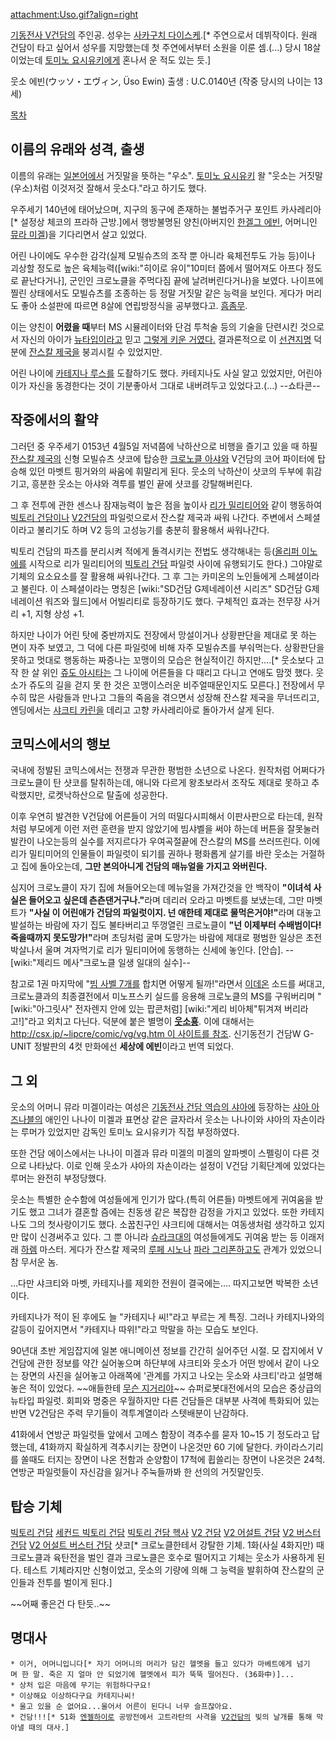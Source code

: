 attachment:Uso.gif?align=right

[[기동전사 V건담]]의 주인공. 성우는 [[사카구치 다이스케]].[* 주연으로서 데뷔작이다. 원래 건담이 타고 싶어서 성우를 지망했는데 첫 주연에서부터 소원을 이룬 셈.(...) 당시 18살이었는데 [[토미노 요시유키]]에게 혼나서 운 적도 있는 듯.]

웃소 에빈(ウッソ・エヴィン, Üso Ewin) 
출생 : U.C.0140년
(작중 당시의 나이는 13세)

[[목차]]
== 이름의 유래와 성격, 출생 ==
이름의 유래는 [[일본어]]에서 거짓말을 뜻하는 "우소". [[토미노 요시유키]] 왈 "웃소는 거짓말(우소)처럼 이것저것 잘해서 웃소다."라고 하기도 했다.

우주세기 140년에 태어났으며, 지구의 동구에 존재하는 불법주거구 포인트 카사레리아[* 설정상 체코의 프라하 근방.]에서 행방불명된 양친(아버지인 [[한겔그 에빈]], 어머니인 [[뮤라 미겔]])을 기다리면서 살고 있었다.

어린 나이에도 우수한 감각(실제 모빌슈츠의 조작 뿐 아니라 육체전투도 가능 등)이나 괴상할 정도로 높은 육체능력([wiki:"히이로 유이"10미터 쯤에서 떨어져도 아프다 정도로 끝난다거나], 군인인 크로노클을 주먹다짐 끝에 날려버린다거나)을 보였다. 나이프에 찔린 상태에서도 모빌슈츠를 조종하는 등 정말 거짓말 같은 능력을 보인다. 게다가 머리도 좋아 소설판에 따르면 8살에 연립방정식을 공부했다고. [[흠좀무]].

이는 양친이 '''어렸을 때'''부터 MS 시뮬레이터와 단검 투척술 등의 기술을 단련시킨 것으로서 자신의 아이가 [[뉴타입]]이라고 믿고 [http://ruliweb.com/ruliboard/read.htm?main=ps&table=img_ani&page=1&left=h&find=subject&ftext=%EC%9B%83%EC%86%8C&time=0&db=2&num=85033 그렇게 키운 거였다.] 결과론적으로 이 [[선견지명]] 덕분에 [[잔스칼 제국]]을 붕괴시킬 수 있었지만.

어린 나이에 [[카테지나 루스]]를 도촬하기도 했다. 카테지나도 사실 알고 있었지만, 어린아이가 자신을 동경한다는 것이 기분좋아서 그대로 내버려두고 있었다고.(...) --쇼타콘--

== 작중에서의 활약 ==
그러던 중 우주세기 0153년 4월5일 저녁쯤에 낙하산으로 비행을 즐기고 있을 때 하필 [[잔스칼 제국]]의 신형 모빌슈츠 샷코에 탑승한 [[크로노클 아샤]]와 V건담의 코어 파이터에 탑승해 있던 마벳트 핑거와의 싸움에 휘말리게 된다. 웃소의 낙하산이 샷코의 두부에 휘감기고, 흥분한 웃소는 아샤와 격투를 벌인 끝에 샷코를 강탈해버린다.

그 후 전투에 관한 센스나 잠재능력이 높은 점을 높이사 [[리가 밀리티어]]와 같이 행동하여 [[빅토리 건담]]이나 [[V2건담]]의 파일럿으로서 잔스칼 제국과 싸워 나간다. 주변에서 스페셜이라고 불리기도 하며 V2 등의 고성능기를 충분히 활용해서 싸워나간다.

빅토리 건담의 파츠를 분리시켜 적에게 돌격시키는 전법도 생각해내는 등([[올리퍼 이노에]]를 시작으로 리가 밀리티어의 [[빅토리 건담]] 파일럿 사이에 유행되기도 한다.) 그야말로 기체의 요소요소를 잘 활용해 싸워나간다.
그 후 그는 카미온의 노인들에게 스페셜이라고 불린다. 이 스페셜이라는 명칭은 [wiki:"SD건담 G제네레이션 시리즈" SD건담 G제네레이션 워즈와 월드]에서 어빌리티로 등장하기도 했다. 구체적인 효과는 전무장 사거리 +1, 지형 상성 +1.

하지만 나이가 어린 탓에 중반까지도 전장에서 망설이거나 상황판단을 제대로 못 하는 면이 자주 보였고, 그 덕에 다른 파일럿에 비해 자주 모빌슈츠를 부숴먹는다. 상황판단을 못하고 멋대로 행동하는 짜증나는 꼬맹이의 모습은 현실적이긴 하지만….[* 웃소보다 고작 한 살 위인 [[쥬도 아시타]]는 그 나이에 어른들을 다 때리고 다니고 연애도 맘껏 했다. 웃소가 쥬도의 길을 걷지 못 한 것은 꼬맹이스러운 비주얼때문인지도 모른다.] 전장에서 무수히 많은 사람들과 만나고 그들의 죽음을 겪으면서 성장해 잔스칼 제국을 무너뜨리고, 엔딩에서는 [[샤크티 카린]]을 데리고 고향 카사레리아로 돌아가서 살게 된다.

== 코믹스에서의 행보 ==
국내에 정발된 코믹스에서는 전쟁과 무관한 평범한 소년으로 나온다. 원작처럼 어쩌다가 크로노클이 탄 샷코를 탈취하는데, 애니와 다르게 왕초보라서 조작도 제대로 못하고 추락했지만, 로켓낙하산으로 탈출에 성공한다.

이후 우연히 발견한 V건담에 어른들이 거의 떠밀다시피해서 이판사판으로 타는데, 원작처럼 부모에게 이런 저런 훈련을 받지 않았기에 빔샤벨을 써야 하는데 버튼을 잘못눌러 발칸이 나오는등의 실수를 저지르다가 우여곡절끝에 잔스칼의 MS를 쓰러뜨린다. 이에 리가 밀티미어의 인물들이 파일럿이 되기를 권하나 평화롭게 살기를 바란 웃소는 거절하고 집에 돌아오는데, '''그만 본의아니게 건담의 매뉴얼을 가지고 와버린다.'''

심지어 크로노클이 자기 집에 쳐들어오는데 메뉴얼을 가져간것을 안 백작이 '''"이녀석 사실은 들어오고 싶은데 츤츤댄거구나."'''라며 데리러 오라고 마벳트를 보냈는데, 그만 마벳트가 '''"사실 이 어린애가 건담의 파일럿이지. 넌 애한테 제대로 물먹은거야!"'''라며 대놓고 발설하는 바람에 자기 집도 불타버리고 뚜껑열린 크로노클이 '''"넌 이제부터 수배범이다! 죽을때까지 못도망가!"'''라며 초딩처럼 굴며 도망가는 바람에 제대로 평범한 일상은 초전박살나서 울며 겨자먹기로 리가 밀티미어에 동행하는 신세에 놓인다. [안습]. --[wiki:"제리드 메사"크로노클 일생 일대의 실수]--

참고로 1권 마지막에 "[[빔 사벨 7개]]를 합치면 어떻게 될까!"라면서 [[이데온]] 소드를 써대고, 크로노클과의 최종결전에서 미노프스키 실드를 응용해 크로노클의 MS를 구워버리며 "[wiki:"아그릿사" 전자렌지 안에 있는 팝콘처럼] [wiki:"게리 비아체"튀겨져 버리라고!]"라고 외치고 다닌다. 덕분에 붙은 별명이 '''[[웃소횽]]'''. 이에 대해서는 [[http://csx.jp/~lipcre/comic/vg/vg.htm 이 사이트를 참조]]. 신기동전기 건담W G-UNIT 정발판의 4컷 만화에선 '''세상에 에빈'''이라고 번역 되었다.

== 그 외 ==
웃소의 어머니 뮤라 미겔이라는 여성은 [[기동전사 건담 역습의 샤아]]에 등장하는 [[샤아 아즈나블]]의 애인인 나나이 미겔과 표면상 같은 글자라서 웃소는 나나이와 샤아의 자손이라는 루머가 있었지만 감독인 토미노 요시유키가 직접 부정하였다.

또한 건담 에이스에서는 나나이 미겔과 뮤라 미겔의 미겔의 알파벳이 스펠링이 다른 것으로 나타났다. 이로 인해 웃소가 샤아의 자손이라는 설정이 V건담 기획단계에 있었다는 루머는 완전히 부정당했다.

웃소는 특별한 순수함에 여성들에게 인기가 많다.(특히 어른들) 마벳트에게 귀여움을 받기도 했고 그녀가 결혼할 즘에는 친동생 같은 복잡한 감정을 가지고 있었다. 또한 카테지나도 그의 첫사랑이기도 했다. 소꿉친구인 샤크티에 대해서는 여동생처럼 생각하고 있지만 많이 신경써주고 있다. 그 뿐 아니라 [[슈라크 부대|슈라크대]]의 여성들에게도 귀여움 받는 등 이래저래 [[하렘]] 마스터. 게다가 잔스칼 제국의 [[루페 시노]]나 [[파라 그리폰]]하고도 관계가 있었으니 참 무서운 놈.

…다만 샤크티와 마벳, 카테지나를 제외한 전원이 결국에는…. 따지고보면 박복한 소년이다.

카테지나가 적이 된 후에도 늘 "카테지나 씨!"라고 부르는 게 특징. 그러나 카테지나와의 갈등이 깊어지면서 "카테지나 따위!"라고 막말을 하는 모습도 보인다.

90년대 초반 게임잡지에 일본 애니메이션 정보를 간간히 실어주던 시절. 모 잡지에서 V건담에 관한 정보를 약간 실어놓으며 하단부에 샤크티와 웃소가 어떤 방에서 같이 나오는 장면의 사진을 실어놓고 아래쪽에 '관계를 가지고 나오는 웃소와 샤크티'라고 설명해놓은 적이 있었다. ~~애들한테 [[무슨 지거리야]]~~
슈퍼로봇대전에서의 모습은 중상급의 뉴타입 파일럿. 회피와 명중은 우월하지만 다른 건담들은 대부분 사격에 특화되어 있는 반면 V2건담은 주력 무기들이 격투계열이라 스텟배분이 난감하다.

41화에서 연방군 파일럿들 앞에서 고메스 함장이 격추수를 묻자 10~15 기 정도라고 답했는데, 41화까지 확실하게 격추시키는 장면이 나온것만 60 기에 달한다. 카이라스기리를 쏠때도 터지는 장면이 나온 전함과 순양함이 17척에 휩쓸리는 장면이 나온것은 24척. 연방군 파일럿들이 자신감을 잃거나 주눅들까봐 한 선의의 거짓말인듯.

== 탑승 기체 ==
[[빅토리 건담]]
[[세컨드 빅토리 건담]]
[[빅토리 건담 헥사]]
[[V2 건담]]
[[V2 어설트 건담]]
[[V2 버스터 건담]]
[[V2 어설트 버스터 건담]]
샷코[* 크로노클한테서 강탈한 기체. 1화(사실 4화지만) 때 크로노클과 육탄전을 벌인 결과 크로노클은 호수로 떨어지고 기체는 웃소가 사용하게 된다. 테스트 기체라지만 신형이었고, 웃소의 기량에 의해 그 능력을 발휘하여 잔스칼의 군인들과 전투를 벌이게 된다.]

~~어째 좋은건 다 탄듯..~~


== 명대사 ==
 * 이거, 어머니입니다[* 자기 어머니의 머리가 담긴 헬멧을 들고 있다가 마베트에게 넘기며 한 말. 죽은 지 얼마 안 되었기에 헬멧에서 피가 뚝뚝 떨어진다. (36화中)]...
 * 상처 입은 마음에 무기는 위험하다구요!
 * 이상해요 이상하다구요 카테지나씨!
 * 울고 있을 순 없어요...울어서 어른이 된다니 너무 슬프잖아요.
 * 건담!!![* 51화 [[엔젤하이로]] 공방전에서 고트라탄의 사격을 [[V2건담]]의 빛의 날개를 통해 막아낼 때의 대사.]
